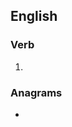 ==English==

===Verb===
{{head|en|verb form}}

# {{en-third-person singular of|ravel}}

===Anagrams===
* {{anagrams|en|arvels|larves|lavers|revals|salver|serval|slaver|velars|versal}}